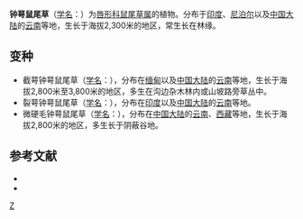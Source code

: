 {{Speciesbox 
| taxon = Salvia campanulata
| authority = Wall. ex Benth.
| subdivision_ranks =[[变种|变种]]
| subdivision =
* 钟萼鼠尾草 ''S. c.'' var. ''campanulata''
* 截萼钟萼鼠尾草 ''S. c.'' var. ''codonantha''
* 裂萼钟萼鼠尾草 ''S. c.'' var. ''fissa''
* 微硬毛钟萼鼠尾草 ''S. c.'' var. ''hirtella''
}}

'''钟萼鼠尾草'''（[[学名|学名]]：{{lang|la|''Salvia campanulata''}}）为[[唇形科|唇形科]][[鼠尾草属|鼠尾草属]]的植物。分布于[[印度|印度]]、[[尼泊尔|尼泊尔]]以及[[中国大陆|中国大陆]]的[[云南|云南]]等地，生长于海拔2,300米的地区，常生长在林缘。

== 变种 ==
* 截萼钟萼鼠尾草（[[学名|学名]]：{{lang|la|''Salvia campanulata'' var. ''codonantha''}}），分布在[[缅甸|缅甸]]以及[[中国大陆|中国大陆]]的[[云南|云南]]等地，生长于海拔2,800米至3,800米的地区，多生在沟边杂木林内或山坡路旁草丛中。
* 裂萼钟萼鼠尾草（[[学名|学名]]：{{lang|la|''Salvia campanulata'' var. ''fissa''}}），分布在[[印度|印度]]以及[[中国大陆|中国大陆]]的[[云南|云南]]等地。
* 微硬毛钟萼鼠尾草（[[学名|学名]]：{{lang|la|''Salvia campanulata'' var. ''hirtella''}}），分布在[[中国大陆|中国大陆]]的[[云南|云南]]、[[西藏|西藏]]等地，生长于海拔2,800米的地区，多生长于阴蔽谷地。

== 参考文献 ==
<div class="references-small">
* {{FRPS|Salvia campanulata}}
* {{cite web| url =http://www.bioinfo.cn/db05/KmzwSpecies.php?action=view&id=12971| title =钟萼鼠尾草（原变种）| work =《中国高等植物数据库全库》| publisher =中国科学院微生物研究所| author =昆明植物研究所| accessdate =2009-02-24| deadurl =yes| archiveurl =https://web.archive.org/web/20160305044952/http://www.bioinfo.cn/db05/KmzwSpecies.php?action=view&id=12971| archivedate =2016-03-05}}
</div>

{{Taxonbar}}

[[Category:鼠尾草属|Z]]